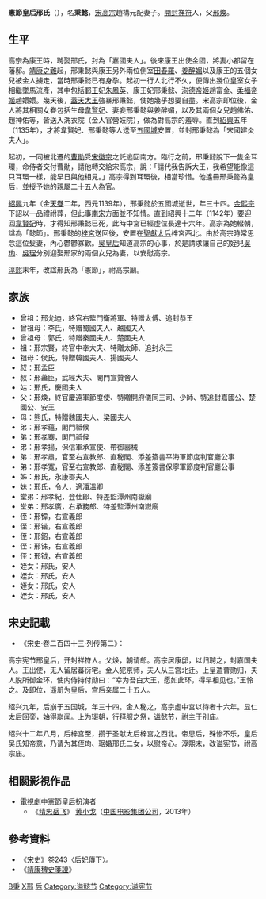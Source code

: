 {{東亞女性歷史人物
|名稱 =憲節皇后邢氏
|身份 =[[宋朝|宋朝]][[皇后|皇后]]
|國家 =
|屆數 =
|最高職務 =
|前任 = [[仁懷皇后|仁懷皇后]]朱氏
|繼任 = [[憲聖慈烈皇后|憲聖慈烈皇后]]吳氏
|畫像=
|說明=
|姓=邢
|名=秉懿
|姓名=
|字=
|官職 =
|封爵 =
|封號 =康王妃嘉國夫人→宋國建炎夫人→皇后（遙冊）→懿節皇后→憲節皇后
|位號=
|位階
|御稱號 =<!--日本皇族之稱號-->
|宮號1 =<!--日本皇族之宮號-->
|宮號2 =<!--朝鮮王族之宮號-->
|封地 =
|神號 =
|尊號 =
|族裔 = 
|旗籍 =<!--清朝旗人專用-->
|氏族 =
|府邸 =
|世系 = 
|初名 =
|乳名 =<!--日本、朝鮮、琉球以外人物用-->
|幼名 =<!--日本人用-->
|兒名 =<!--朝鮮人用-->
|童名 =<!--琉球人用-->
|小字=
|號=
|法號=
|院號=
|其他名號=
|出生年=1106年（[[北宋|北宋]][[崇寧|崇寧]]五年）
|出生地=北宋开封祥符（今[[河南省|河南省]][[開封市|開封市]]）
|婚年=
|逝世年=1139年（[[南宋|南宋]][[紹興_(南宋)|紹興]]九年）
|逝世地=[[金朝|金國]][[依兰县|五國城]]（今[[黑龍江省|黑龍江省]][[哈爾濱市|哈爾濱市]][[依蘭縣|依蘭縣]]）
|諡號=憲節
|墳墓=
|父親=邢煥
|嫡母=
|母親=福國夫人熊氏
|夫=[[宋高宗|宋高宗]]
|婚姻名份=元配
|夫之父=[[宋徽宗|宋徽宗]]
|夫之母=[[顯仁皇后|顯仁皇后]]韦氏
|夫之嫡母=
|夫之元配=
|夫之正室=
|夫之繼室=[[憲聖慈烈皇后|憲聖慈烈皇后]]吳氏
|夫之平妻=
|夫之側室=[[潘賢妃|潘賢妃]]、[[劉賢妃_(宋高宗)|劉賢妃]]、[[劉婉儀_(宋高宗)|劉婉儀]]、[[張貴妃_(宋高宗)|張貴妃]]、[[吴玉奴|吳才人]]、[[田春羅|田春羅]]、[[姜醉媚|姜醉媚]]等
|兄弟=邢孝揚（弟）<br>邢孝蘊（弟）<br>邢孝騫（弟）<br>邢孝肅（弟）<br>邢孝寛（弟）
|姊妹=永康郡夫人邢氏（姐）<br>令人邢氏（妹）
|嫡兄弟=
|嫡姊妹=
|庶兄弟=
|庶姊妹=
|同胞兄弟=
|同胞姊妹=
|異母兄弟=
|異母姊妹=
|異父兄弟=
|異父姊妹=
|繼兄弟=
|繼姊妹=
|子=
|女=
|養子=
|養女=
|繼子=
|繼女=
|其他親屬 =姪子：邢鐔、邢鍇、邢鉊、邢銖、邢鉞<br>妹婿：潘溫卿
|經歷 = 
|著作 =
|注釋=}}
'''憲節皇后邢氏'''（{{bd|1106年||1139年|catIdx=Xing,邢}}），名'''秉懿'''，[[宋高宗|宋高宗]]趙構元配妻子。[[開封|開封]][[祥符區|祥符]]人，父[[邢煥|邢煥]]。

==生平==
高宗為康王時，聘娶邢氏，封為「嘉國夫人」。後來康王出使金國，將妻小都留在藩邸。[[靖康之变|靖康之難]]起，邢秉懿與康王另外兩位側室[[田春羅|田春羅]]、[[姜醉媚|姜醉媚]]以及康王的五個女兒被金人擄走，當時邢秉懿已有身孕。起初一行人北行不久，便傳出幾位皇室女子相繼墜馬流產，其中包括[[趙楷|鄆王]]妃[[朱鳳英|朱鳳英]]、康王妃邢秉懿、[[洵德帝姬|洵德帝姬]]趙富金、[[柔福帝姬|柔福帝姬]]趙嬛嬛。幾天後，[[完顏宗賢|蓋天大王]]強暴邢秉懿，使她幾乎想要自盡。宋高宗即位後，金人將其相關女眷包括生母[[顯仁皇后|韋賢妃]]、妻妾邢秉懿與姜醉媚，以及其兩個女兒趙佛佑、趙神佑等，皆送入洗衣院（金人官營妓院），做為對高宗的羞辱。直到[[紹興_(南宋)|紹興]]五年（1135年），才將韋賢妃、邢秉懿等人送至[[依兰县|五國城]]安置，並封邢秉懿為「宋國建炎夫人」。

起初，一同被北遷的[[曹勛|曹勛]]受[[宋徽宗|宋徽宗]]之託逃回南方。臨行之前，邢秉懿脫下一隻金耳環，命侍者交付曹勛，請他轉交給宋高宗，說：「請代我告訴大王，我希望能像這只耳環一樣，能早日與他相見。」高宗得到耳環後，相當珍惜。他遙冊邢秉懿為皇后，並授予她的親屬二十五人為官。

[[紹興_(南宋)|紹興]]九年（金[[天眷|天眷]]二年，西元1139年），邢秉懿於五國城逝世，年三十四。[[金熙宗|金熙宗]]下詔以一品禮祔葬，但此事[[南宋|南宋]]方面並不知情。直到紹興十二年（1142年）要迎回[[顯仁皇后|韋賢妃]]時，才得知邢秉懿已死，此時中宮已經虛位長達十六年。高宗為她輟朝，諡為「懿節」。邢秉懿的[[梓宮|梓宮]]送回後，安置在[[昭慈圣献皇后|聖獻太后]]梓宮西北。由於高宗時常思念這位髮妻，內心鬱鬱寡歡。[[宪圣慈烈皇后|吳皇后]]知道高宗的心事，於是請求讓自己的姪兒[[吳珣|吳珣]]、[[吳琚|吳琚]]分別迎娶邢家的兩個女兒為妻，以安慰高宗。

[[淳熙|淳熙]]末年，改諡邢氏為「憲節」，祔高宗廟。

==家族==
*曾祖：邢允迪，終官右監門衛將軍、特赠太傅、追封恭王
*曾祖母：李氏，特赠蜀國夫人、越國夫人
*曾祖母：郭氏，特赠秦國夫人、楚國夫人
*祖：邢宗賢，終官中奉大夫、特贈太師、追封永王
*祖母：侯氏，特贈韓國夫人、揚國夫人
*叔：邢孟臣
*叔：邢藎臣，武經大夫、閣門宣贊舍人
*姑：邢氏，慶國夫人
*父：邢煥，終官慶遠軍節度使、特贈開府儀同三司、少師、特追封嘉國公、楚國公、安王
*母：熊氏，特贈魏國夫人、梁國夫人
*弟：邢孝蘊，閣門祗候
*弟：邢孝骞，閣門祗候
*弟：邢孝揚，保信軍承宣使、帶御器械
*弟：邢孝肅，官至右宣教郎、直秘閣、添差簽書平海軍節度判官廳公事
*弟：邢孝寬，官至右宣教郎、直秘閣、添差簽書保寧軍節度判官廳公事
*姊：邢氏，永康郡夫人
*妹：邢氏，令人，適潘溫卿
*堂弟：邢孝紀，登仕郎、特差監潭州南嶽廟
*堂弟：邢孝廣，右承務郎、特差監潭州南嶽廟
*侄：邢镡，右宣義郎
*侄：邢锴，右宣義郎
*侄：邢鉊，右宣義郎
*侄：邢铢，右宣義郎
*侄：邢钺，右宣義郎
*姪女：邢氏，安人
*姪女：邢氏，安人
*姪女：邢氏，安人
*姪女：邢氏，安人

==宋史記載==
*《宋史·卷二百四十三·列传第二》：

高宗宪节邢皇后，开封祥符人。父焕，朝请郎。高宗居康邸，以归聘之，封嘉国夫人。王出使，无人留居蕃衍宅。金人犯京师，夫人从三宫北迁。上皇遣曹勋归，夫人脱所御金环，使内侍持付勋曰：“幸为吾白大王，愿如此环，得早相见也。”王怜之。及即位，遥册为皇后，宫后亲属二十五人。

绍兴九年，后崩于五国城，年三十四。金人秘之，高宗虚中宫以待者十六年。显仁太后回銮，始得崩闻。上为辍朝，行释服之祭，谥懿节，祔主于别庙。

绍兴十二年八月，后梓宫至，攒于圣献太后梓宫之西北。帝思后，殊惨不乐，皇后吴氏知帝意，乃请为其侄珣、琚婚邢氏二女，以慰帝心。淳熙末，改谥宪节，祔高宗庙。

== 相關影視作品 ==
*[[電視劇|電視劇]]中憲節皇后扮演者
**《[[精忠岳飞|精忠岳飞]]》 [[黄小戈|黄小戈]]（[[中国电影集团公司|中国电影集团公司]]，2013年）

==參考資料==
*《[[宋史|宋史]]》卷243〈后妃傳下〉。
*《[[靖康稗史箋證|靖康稗史箋證]]》

{{start box}}
{{s-before|欽宗[[仁怀皇后|朱皇后]]}}
{{s-title|[[:Category:宋朝皇后|宋朝皇后]]|1127年—1142年}}
{{s-after|高宗[[宪圣慈烈皇后|吳皇后]]}}
{{end box}}

{{宋朝皇后}}

[[Category:邢姓|B秉]]
[[Category:南宋皇后|X邢]]
[[Category:靖康之变被俘者|后]]
[[Category:谥懿节|Category:谥懿节]]
[[Category:谥宪节|Category:谥宪节]]